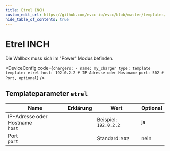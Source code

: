 ```yaml
---
title: Etrel INCH
custom_edit_url: https://github.com/evcc-io/evcc/blob/master/templates/definition/charger/etrel.yaml
hide_table_of_contents: true
---
```



# Etrel INCH

<div className="device-detail-container">
  <div className="device-detail-content">
    <DeviceFeatures features="mA,sponsorship" />

Die Wallbox muss sich im "Power" Modus befinden.


<DeviceConfig code={`chargers:
    - name: my_charger
      type: template
      template: etrel
      host: 192.0.2.2 # IP-Adresse oder Hostname
      port: 502 # Port, optional`}  />
  </div>
  <div className="device-detail-icon">
    <evcc-icon
      type="charger"
      name="etrel-inch"
      size="400px"
      alt="Etrel INCH"
      className="device-detail-icon-img"
    ></evcc-icon>
  </div>
</div>

## Templateparameter `etrel`

| Name | Erklärung | Wert | Optional |
|-----------|-----------|------|----------|
| IP-Adresse oder Hostname<br/>`host` |  | Beispiel: `192.0.2.2` | ja |
| Port<br/>`port` |  | Standard: `502` | nein |

<SponsorshipRequired />

